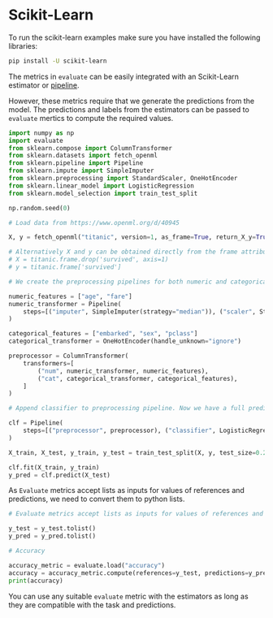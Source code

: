 # Scikit-Learn

To run the scikit-learn examples make sure you have installed the following libraries:

```bash
pip install -U scikit-learn
```

The metrics in `evaluate` can be easily integrated with an Scikit-Learn estimator or [pipeline](https://scikit-learn.org/stable/modules/generated/sklearn.pipeline.Pipeline.html#sklearn.pipeline.Pipeline).  

However, these metrics require that we generate the predictions from the model. The predictions and labels from the estimators can be passed to `evaluate` mertics to compute the required values.

```python
import numpy as np
import evaluate
from sklearn.compose import ColumnTransformer
from sklearn.datasets import fetch_openml
from sklearn.pipeline import Pipeline
from sklearn.impute import SimpleImputer
from sklearn.preprocessing import StandardScaler, OneHotEncoder
from sklearn.linear_model import LogisticRegression
from sklearn.model_selection import train_test_split

np.random.seed(0)

# Load data from https://www.openml.org/d/40945

X, y = fetch_openml("titanic", version=1, as_frame=True, return_X_y=True)

# Alternatively X and y can be obtained directly from the frame attribute:
# X = titanic.frame.drop('survived', axis=1)
# y = titanic.frame['survived']

# We create the preprocessing pipelines for both numeric and categorical data. Note that pclass could either be treated as a categorical or numeric feature.

numeric_features = ["age", "fare"]
numeric_transformer = Pipeline(
    steps=[("imputer", SimpleImputer(strategy="median")), ("scaler", StandardScaler())]
)

categorical_features = ["embarked", "sex", "pclass"]
categorical_transformer = OneHotEncoder(handle_unknown="ignore")

preprocessor = ColumnTransformer(
    transformers=[
        ("num", numeric_transformer, numeric_features),
        ("cat", categorical_transformer, categorical_features),
    ]
)

# Append classifier to preprocessing pipeline. Now we have a full prediction pipeline.

clf = Pipeline(
    steps=[("preprocessor", preprocessor), ("classifier", LogisticRegression())]
)

X_train, X_test, y_train, y_test = train_test_split(X, y, test_size=0.2, random_state=0)

clf.fit(X_train, y_train)
y_pred = clf.predict(X_test)
```

As `Evaluate` metrics accept lists as inputs for values of references and predictions, we need to convert them to python lists.


```python
# Evaluate metrics accept lists as inputs for values of references and predictions

y_test = y_test.tolist()
y_pred = y_pred.tolist()

# Accuracy

accuracy_metric = evaluate.load("accuracy")
accuracy = accuracy_metric.compute(references=y_test, predictions=y_pred)
print(accuracy)
```


You can use any suitable `evaluate` metric with the estimators as long as they are compatible with the task and predictions. 
